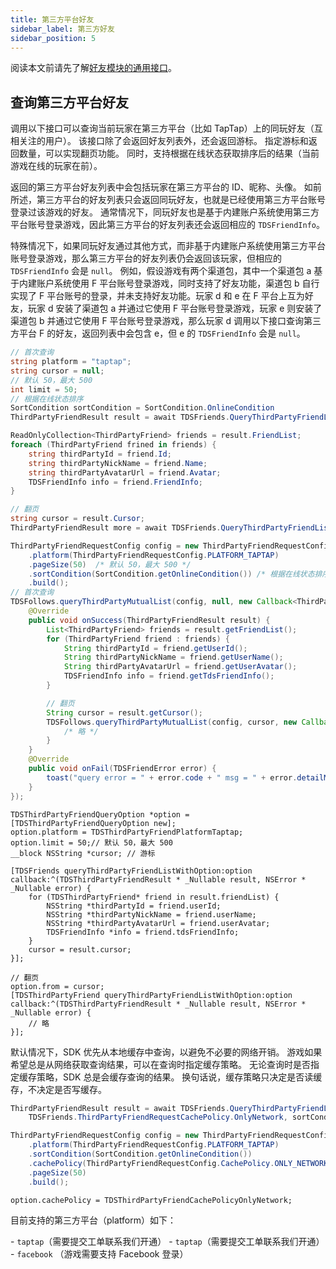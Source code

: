 ```yaml
---
title: 第三方平台好友
sidebar_label: 第三方好友
sidebar_position: 5
---
```



阅读本文前请先了解[好友模块的通用接口](/sdk/friends/guide/)。

## 查询第三方平台好友

调用以下接口可以查询当前玩家在第三方平台（比如 TapTap）上的同玩好友（互相关注的用户）。
该接口除了会返回好友列表外，还会返回游标。
指定游标和返回数量，可以实现翻页功能。
同时，支持根据在线状态获取排序后的结果（当前游戏在线的玩家在前）。

返回的第三方平台好友列表中会包括玩家在第三方平台的 ID、昵称、头像。
如前所述，第三方平台的好友列表只会返回同玩好友，也就是已经使用第三方平台账号登录过该游戏的好友。
通常情况下，同玩好友也是基于内建账户系统使用第三方平台账号登录游戏，因此第三方平台的好友列表还会返回相应的 `TDSFriendInfo`。

特殊情况下，如果同玩好友通过其他方式，而非基于内建账户系统使用第三方平台账号登录游戏，那么第三方平台的好友列表仍会返回该玩家，但相应的 `TDSFriendInfo` 会是 `null`。
例如，假设游戏有两个渠道包，其中一个渠道包 a 基于内建账户系统使用 F 平台账号登录游戏，同时支持了好友功能，渠道包 b 自行实现了 F 平台账号的登录，并未支持好友功能。玩家 d 和 e 在 F 平台上互为好友，玩家 d 安装了渠道包 a 并通过它使用 F 平台账号登录游戏，玩家 e 则安装了渠道包 b 并通过它使用 F 平台账号登录游戏，那么玩家 d 调用以下接口查询第三方平台 F 的好友，返回列表中会包含 e，但 e 的 `TDSFriendInfo` 会是 `null`。

<MultiLang>

```cs
// 首次查询
string platform = "taptap";
string cursor = null;
// 默认 50，最大 500
int limit = 50;
// 根据在线状态排序
SortCondition sortCondition = SortCondition.OnlineCondition
ThirdPartyFriendResult result = await TDSFriends.QueryThirdPartyFriendList(platform, cursor, limit, condition: sortCondition);

ReadOnlyCollection<ThirdPartyFriend> friends = result.FriendList;
foreach (ThirdPartyFriend frined in friends) {
    string thirdPartyId = friend.Id;
    string thirdPartyNickName = friend.Name;
    string thirdPartyAvatarUrl = friend.Avatar;
    TDSFriendInfo info = friend.FriendInfo;
}

// 翻页
string cursor = result.Cursor;
ThirdPartyFriendResult more = await TDSFriends.QueryThirdPartyFriendList(platform, cursor, limit, condition: sortCondition);
```

```java
ThirdPartyFriendRequestConfig config = new ThirdPartyFriendRequestConfig.Builder()
    .platform(ThirdPartyFriendRequestConfig.PLATFORM_TAPTAP)
    .pageSize(50)  /* 默认 50，最大 500 */
    .sortCondition(SortCondition.getOnlineCondition()) /* 根据在线状态排序 */
    .build();
// 首次查询
TDSFollows.queryThirdPartyMutualList(config, null, new Callback<ThirdPartyFriendResult>() {
    @Override
    public void onSuccess(ThirdPartyFriendResult result) {
        List<ThirdPartyFriend> friends = result.getFriendList();
        for (ThirdPartyFriend friend : friends) {
            String thirdPartyId = friend.getUserId();
            String thirdPartyNickName = friend.getUserName();
            String thirdPartyAvatarUrl = friend.getUserAvatar();
            TDSFriendInfo info = friend.getTdsFriendInfo();
        }

        // 翻页
        String cursor = result.getCursor();
        TDSFollows.queryThirdPartyMutualList(config, cursor, new Callback<ThirdPartyFriendResult>() {
            /* 略 */
        }
    }
    @Override
    public void onFail(TDSFriendError error) {
        toast("query error = " + error.code + " msg = " + error.detailMessage);
    }
});
```

```objc
TDSThirdPartyFriendQueryOption *option = [TDSThirdPartyFriendQueryOption new];
option.platform = TDSThirdPartyFriendPlatformTaptap;
option.limit = 50;// 默认 50，最大 500
__block NSString *cursor; // 游标

[TDSFriends queryThirdPartyFriendListWithOption:option
callback:^(TDSThirdPartyFriendResult * _Nullable result, NSError * _Nullable error) {
    for (TDSThirdPartyFriend* friend in result.friendList) {
        NSString *thirdPartyId = friend.userId;
        NSString *thirdPartyNickName = friend.userName;
        NSString *thirdPartyAvatarUrl = friend.userAvatar;
        TDSFriendInfo *info = friend.tdsFriendInfo;
    }
    cursor = result.cursor;
}];

// 翻页
option.from = cursor;
[TDSThirdPartyFriend queryThirdPartyFriendListWithOption:option
callback:^(TDSThirdPartyFriendResult * _Nullable result, NSError * _Nullable error) {
    // 略
}];
```

</MultiLang>

默认情况下，SDK 优先从本地缓存中查询，以避免不必要的网络开销。
游戏如果希望总是从网络获取查询结果，可以在查询时指定缓存策略。
无论查询时是否指定缓存策略，SDK 总是会缓存查询的结果。
换句话说，缓存策略只决定是否读缓存，不决定是否写缓存。

<MultiLang>

```cs
ThirdPartyFriendResult result = await TDSFriends.QueryThirdPartyFriendList(platform, cursor, limit,
    TDSFriends.ThirdPartyFriendRequestCachePolicy.OnlyNetwork, sortCondition);
```

```java
ThirdPartyFriendRequestConfig config = new ThirdPartyFriendRequestConfig.Builder()
    .platform(ThirdPartyFriendRequestConfig.PLATFORM_TAPTAP)
    .sortCondition(SortCondition.getOnlineCondition())
    .cachePolicy(ThirdPartyFriendRequestConfig.CachePolicy.ONLY_NETWORK)
    .pageSize(50)
    .build();
```

```objc
option.cachePolicy = TDSThirdPartyFriendCachePolicyOnlyNetwork;
```

</MultiLang>

目前支持的第三方平台（platform）如下：

<Conditional region='cn'>
- <code>taptap</code>（需要提交工单联系我们开通）
</Conditional>

<Conditional region='global'>
- <code>taptap</code>（需要提交工单联系我们开通）
- <code>facebook</code> （游戏需要支持 Facebook 登录）
</Conditional>
